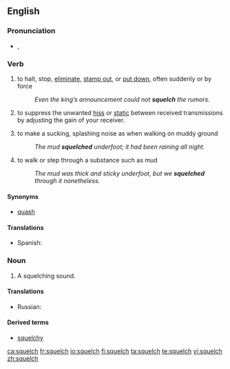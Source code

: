 ==English==

===Pronunciation===
* {{a|UK}} {{IPA|/ˈskwɛltʃ/}}, {{SAMPA|/"skwEltS/}}
*: {{rhymes|ɛltʃ}}

===Verb===
{{en-verb|squelch|es}}

# {{transitive|US}} to halt, stop, [[eliminate]], [[stamp out]], or [[put down]], often suddenly or by force
#:''Even the king’s announcement could not '''squelch''' the rumors.''
# {{transitive|radio technology}} to suppress the unwanted [[hiss]] or [[static]] between received transmissions by adjusting the gain of your receiver.
# {{intransitive|British}} to make a sucking, splashing noise as when walking on muddy ground
#: ''The mud '''squelched''' underfoot; it had been raining all night.''
# {{intransitive|British}} to walk or step through a substance such as mud
#: ''The mud was thick and sticky underfoot, but we '''squelched''' through it nonetheless.''

====Synonyms====
* {{sense|to halt}} [[quash]]

====Translations====
* Spanish: {{t+|es|chapotear}}

===Noun===
{{en-noun|squelches}}
# A squelching sound.

====Translations====
{{trans-top|A squelching sound}}
* Russian: {{t+|ru|хлюпанье|n}}
{{trans-mid}}
{{trans-bottom}}

====Derived terms====
* [[squelchy]]

[[ca:squelch]]
[[fr:squelch]]
[[io:squelch]]
[[fi:squelch]]
[[ta:squelch]]
[[te:squelch]]
[[vi:squelch]]
[[zh:squelch]]